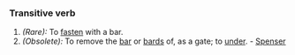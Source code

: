 ===Transitive verb===
#''(Rare):'' To [[fasten]] with a bar. 
#''(Obsolete):'' To remove the [[bar]] or [[bards]] of, as a gate; to [[under]]. - [[Spenser]]